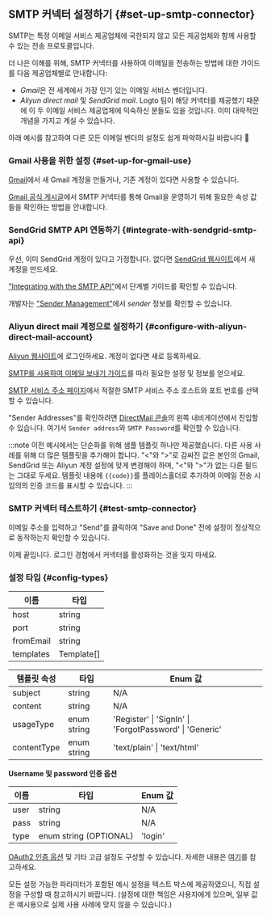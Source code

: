 ## SMTP 커넥터 설정하기 \{#set-up-smtp-connector}

SMTP는 특정 이메일 서비스 제공업체에 국한되지 않고 모든 제공업체와 함께 사용할 수 있는 전송 프로토콜입니다.

더 나은 이해를 위해, SMTP 커넥터를 사용하여 이메일을 전송하는 방법에 대한 가이드를 다음 제공업체별로 안내합니다:

- *Gmail*은 전 세계에서 가장 인기 있는 이메일 서비스 벤더입니다.
- _Aliyun direct mail_ 및 _SendGrid mail_. Logto 팀이 해당 커넥터를 제공했기 때문에 이 두 이메일 서비스 제공업체에 익숙하신 분들도 있을 것입니다. 이미 대략적인 개념을 가지고 계실 수 있습니다.

아래 예시를 참고하여 다른 모든 이메일 벤더의 설정도 쉽게 파악하시길 바랍니다 :rocket:

### Gmail 사용을 위한 설정 \{#set-up-for-gmail-use}

[Gmail](https://mail.google.com/)에서 새 Gmail 계정을 만들거나, 기존 계정이 있다면 사용할 수 있습니다.

[Gmail 공식 게시글](https://support.google.com/a/answer/176600)에서 SMTP 커넥터를 통해 Gmail을 운영하기 위해 필요한 속성 값들을 확인하는 방법을 안내합니다.

### SendGrid SMTP API 연동하기 \{#integrate-with-sendgrid-smtp-api}

우선, 이미 SendGrid 계정이 있다고 가정합니다. 없다면 [SendGrid 웹사이트](https://app.sendgrid.com/)에서 새 계정을 만드세요.

["Integrating with the SMTP API"](https://docs.sendgrid.com/for-developers/sending-email/integrating-with-the-smtp-api)에서 단계별 가이드를 확인할 수 있습니다.

개발자는 ["Sender Management"](https://mc.sendgrid.com/senders)에서 _sender_ 정보를 확인할 수 있습니다.

### Aliyun direct mail 계정으로 설정하기 \{#configure-with-aliyun-direct-mail-account}

[Aliyun 웹사이트](https://cn.aliyun.com/)에 로그인하세요. 계정이 없다면 새로 등록하세요.

[SMTP를 사용하여 이메일 보내기 가이드](https://www.alibabacloud.com/help/en/directmail/latest/send-emails-using-smtp)를 따라 필요한 설정 및 정보를 얻으세요.

[SMTP 서비스 주소 페이지](https://www.alibabacloud.com/help/en/directmail/latest/smtp-service-address)에서 적절한 SMTP 서비스 주소 호스트와 포트 번호를 선택할 수 있습니다.

"Sender Addresses"를 확인하려면 [DirectMail 콘솔](https://dm.console.aliyun.com/)의 왼쪽 내비게이션에서 진입할 수 있습니다. 여기서 `Sender address`와 `SMTP Password`를 확인할 수 있습니다.

:::note
이전 예시에서는 단순화를 위해 샘플 템플릿 하나만 제공했습니다. 다른 사용 사례를 위해 더 많은 템플릿을 추가해야 합니다.
"\<"와 ">"로 감싸진 값은 본인의 Gmail, SendGrid 또는 Aliyun 계정 설정에 맞게 변경해야 하며, "\<"와 ">"가 없는 다른 필드는 그대로 두세요.
템플릿 내용에 `{{code}}`를 플레이스홀더로 추가하여 이메일 전송 시 임의의 인증 코드를 표시할 수 있습니다.
:::

### SMTP 커넥터 테스트하기 \{#test-smtp-connector}

이메일 주소를 입력하고 "Send"를 클릭하여 "Save and Done" 전에 설정이 정상적으로 동작하는지 확인할 수 있습니다.

이제 끝입니다. <MainSiteUrl href="/connectors/email-connectors/#enable-email-sign-up-or-sign-in">로그인 경험에서 커넥터를 활성화</MainSiteUrl>하는 것을 잊지 마세요.

### 설정 타입 \{#config-types}

| 이름      | 타입       |
| --------- | ---------- |
| host      | string     |
| port      | string     |
| fromEmail | string     |
| templates | Template[] |

| 템플릿 속성 | 타입        | Enum 값                                                 |
| ----------- | ----------- | ------------------------------------------------------- |
| subject     | string      | N/A                                                     |
| content     | string      | N/A                                                     |
| usageType   | enum string | 'Register' \| 'SignIn' \| 'ForgotPassword' \| 'Generic' |
| contentType | enum string | 'text/plain' \| 'text/html'                             |

**Username 및 password 인증 옵션**

| 이름 | 타입                   | Enum 값 |
| ---- | ---------------------- | ------- |
| user | string                 | N/A     |
| pass | string                 | N/A     |
| type | enum string (OPTIONAL) | 'login' |

[OAuth2 인증 옵션](https://nodemailer.com/smtp/oauth2/) 및 기타 고급 설정도 구성할 수 있습니다. 자세한 내용은 [여기](https://nodemailer.com/smtp/)를 참고하세요.

모든 설정 가능한 파라미터가 포함된 예시 설정을 텍스트 박스에 제공하였으니, 직접 설정을 구성할 때 참고하시기 바랍니다. (설정에 대한 책임은 사용자에게 있으며, 일부 값은 예시용으로 실제 사용 사례에 맞지 않을 수 있습니다.)
